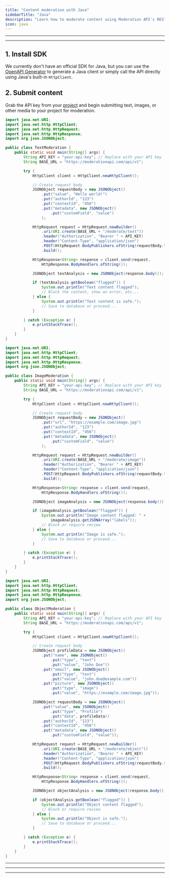 ```yaml
---
title: "Content moderation with Java"
sidebarTitle: "Java"
description: "Learn how to moderate content using Moderation API's REST endpoints with Java"
icon: java
---
```


---

<Snippet file="prerequisites.mdx" />

---

## 1. Install SDK

We currently don't have an official SDK for Java, but you can use the [OpenAPI Generator](/resources/generate-client-openapi) to generate a Java client or simply call the API directly using Java's built-in `HttpClient`.

## 2. Submit content

Grab the API key from your [project](https://moderationapi.com/app) and begin submitting text, images, or other media to your project for moderation.

<CodeGroup>

```java Text moderation
import java.net.URI;
import java.net.http.HttpClient;
import java.net.http.HttpRequest;
import java.net.http.HttpResponse;
import org.json.JSONObject;

public class TextModeration {
    public static void main(String[] args) {
        String API_KEY = "your-api-key"; // Replace with your API key
        String BASE_URL = "https://moderationapi.com/api/v1";

        try {
            HttpClient client = HttpClient.newHttpClient();

            // Create request body
            JSONObject requestBody = new JSONObject()
                .put("value", "Hello world!")
                .put("authorId", "123")
                .put("contextId", "456")
                .put("metadata", new JSONObject()
                    .put("customField", "value")
                );

            HttpRequest request = HttpRequest.newBuilder()
                .uri(URI.create(BASE_URL + "/moderate/text"))
                .header("Authorization", "Bearer " + API_KEY)
                .header("Content-Type", "application/json")
                .POST(HttpRequest.BodyPublishers.ofString(requestBody.toString()))
                .build();

            HttpResponse<String> response = client.send(request,
                HttpResponse.BodyHandlers.ofString());

            JSONObject textAnalysis = new JSONObject(response.body());

            if (textAnalysis.getBoolean("flagged")) {
                System.out.println("Text content flagged");
                // Block the content, show an error, etc...
            } else {
                System.out.println("Text content is safe.");
                // Save to database or proceed...
            }

        } catch (Exception e) {
            e.printStackTrace();
        }
    }
}
```

```java Image moderation
import java.net.URI;
import java.net.http.HttpClient;
import java.net.http.HttpRequest;
import java.net.http.HttpResponse;
import org.json.JSONObject;

public class ImageModeration {
    public static void main(String[] args) {
        String API_KEY = "your-api-key"; // Replace with your API key
        String BASE_URL = "https://moderationapi.com/api/v1";

        try {
            HttpClient client = HttpClient.newHttpClient();

            // Create request body
            JSONObject requestBody = new JSONObject()
                .put("url", "https://example.com/image.jpg")
                .put("authorId", "123")
                .put("contextId", "456")
                .put("metadata", new JSONObject()
                    .put("customField", "value")
                );

            HttpRequest request = HttpRequest.newBuilder()
                .uri(URI.create(BASE_URL + "/moderate/image"))
                .header("Authorization", "Bearer " + API_KEY)
                .header("Content-Type", "application/json")
                .POST(HttpRequest.BodyPublishers.ofString(requestBody.toString()))
                .build();

            HttpResponse<String> response = client.send(request,
                HttpResponse.BodyHandlers.ofString());

            JSONObject imageAnalysis = new JSONObject(response.body());

            if (imageAnalysis.getBoolean("flagged")) {
                System.out.println("Image content flagged: " +
                    imageAnalysis.getJSONArray("labels"));
                // Block or require review
            } else {
                System.out.println("Image is safe.");
                // Save to database or proceed...
            }

        } catch (Exception e) {
            e.printStackTrace();
        }
    }
}
```

```java Object moderation
import java.net.URI;
import java.net.http.HttpClient;
import java.net.http.HttpRequest;
import java.net.http.HttpResponse;
import org.json.JSONObject;

public class ObjectModeration {
    public static void main(String[] args) {
        String API_KEY = "your-api-key"; // Replace with your API key
        String BASE_URL = "https://moderationapi.com/api/v1";

        try {
            HttpClient client = HttpClient.newHttpClient();

            // Create request body
            JSONObject profileData = new JSONObject()
                .put("name", new JSONObject()
                    .put("type", "text")
                    .put("value", "John Doe"))
                .put("email", new JSONObject()
                    .put("type", "text")
                    .put("value", "john.doe@example.com"))
                .put("picture", new JSONObject()
                    .put("type", "image")
                    .put("value", "https://example.com/image.jpg"));

            JSONObject requestBody = new JSONObject()
                .put("value", new JSONObject()
                    .put("type", "Profile")
                    .put("data", profileData))
                .put("authorId", "123")
                .put("contextId", "456")
                .put("metadata", new JSONObject()
                    .put("customField", "value"));

            HttpRequest request = HttpRequest.newBuilder()
                .uri(URI.create(BASE_URL + "/moderate/object"))
                .header("Authorization", "Bearer " + API_KEY)
                .header("Content-Type", "application/json")
                .POST(HttpRequest.BodyPublishers.ofString(requestBody.toString()))
                .build();

            HttpResponse<String> response = client.send(request,
                HttpResponse.BodyHandlers.ofString());

            JSONObject objectAnalysis = new JSONObject(response.body());

            if (objectAnalysis.getBoolean("flagged")) {
                System.out.println("Object content flagged");
                // Block or require review
            } else {
                System.out.println("Object is safe.");
                // Save to database or proceed...
            }

        } catch (Exception e) {
            e.printStackTrace();
        }
    }
}
```

</CodeGroup>

---

<Snippet file="dry-run.mdx" />

---

<Snippet file="review-flagged.mdx" />

---

<Snippet file="all-done.mdx" />
